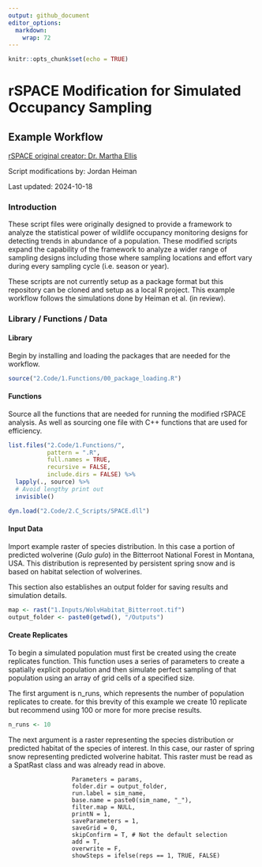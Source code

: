 ```yaml
---
output: github_document
editor_options: 
  markdown: 
    wrap: 72
---
```


```r
knitr::opts_chunk$set(echo = TRUE)
```

# rSPACE Modification for Simulated Occupancy Sampling

## Example Workflow

[rSPACE original creator: Dr. Martha
Ellis](https://github.com/mmellis/rSPACE)

Script modifications by: Jordan Heiman

Last updated: 2024-10-18

### Introduction

These script files were originally designed to provide a framework to
analyze the statistical power of wildlife occupancy monitoring designs
for detecting trends in abundance of a population. These modified
scripts expand the capability of the framework to analyze a wider range
of sampling designs including those where sampling locations and effort
vary during every sampling cycle (i.e. season or year).

These scripts are not currently setup as a package format but this
repository can be cloned and setup as a local R project. This example
workflow follows the simulations done by Heiman et al. (in review).

### Library / Functions / Data

#### Library

Begin by installing and loading the packages that are needed for the
workflow.

```r
source("2.Code/1.Functions/00_package_loading.R")

```

#### Functions

Source all the functions that are needed for running the modified rSPACE
analysis. As well as sourcing one file with C++ functions that are used
for efficiency.

```r
list.files("2.Code/1.Functions/",
           pattern = ".R", 
           full.names = TRUE, 
           recursive = FALSE, 
           include.dirs = FALSE) %>% 
  lapply(., source) %>% 
  # Avoid lengthy print out
  invisible()

dyn.load("2.Code/2.C_Scripts/SPACE.dll")
```

#### Input Data

Import example raster of species distribution. In this case a portion of
predicted wolverine (*Gulo gulo*) in the Bitterroot National Forest in Montana, USA. This distribution is represented by persistent spring snow and is based on habitat selection of wolverines.

This section also establishes an output folder for saving results and simulation details.

```r
map <- rast("1.Inputs/WolvHabitat_Bitterroot.tif")
output_folder <- paste0(getwd(), "/Outputs")
```

#### Create Replicates

To begin a simulated population must first be created using the create replicates function. This function uses a series of parameters to create a spatially explicit population and then simulate perfect sampling of that population using an array of grid cells of a specified size. 

The first argument is n_runs, which represents the number of population replicates to create. for this brevity of this example we create 10 replicate but recommend using 100 or more for more precise results. 

```r
n_runs <- 10
```

The next argument is a raster representing the species distribution or predicted habitat of the species of interest. In this case, our raster of spring snow representing predicted wolverine habitat. This raster must be read as a SpatRast class and was already read in above.





                      Parameters = params,
                      folder.dir = output_folder,
                      run.label = sim_name,
                      base.name = paste0(sim_name, "_"),
                      filter.map = NULL,
                      printN = 1,
                      saveParameters = 1,
                      saveGrid = 0,
                      skipConfirm = T, # Not the default selection
                      add = T,
                      overwrite = F, 
                      showSteps = ifelse(reps == 1, TRUE, FALSE)